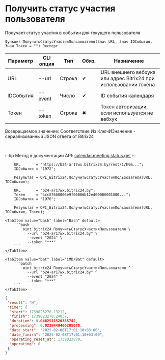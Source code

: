 ﻿---
sidebar_position: 6
description: Получить статус участия пользователя и другие функции для работы с Bitrix24 в Открытом пакете интеграций - бесплатной open-source библиотеке интеграций для 1С:Предприятие 8, OneScript и CLI
keywords: [1C, 1С, 1С:Предприятие, 1С:Предприятие 8.3, API, Интеграция, Сервисы, Обмен, OneScript, CLI, Bitrix24]
---


# Получить статус участия пользователя
 Получает статус участия в событии для текущего пользователя



`Функция ПолучитьСтатусУчастияПользователя(Знач URL, Знач IDСобытия, Знач Токен = "") Экспорт`

  | Параметр | CLI опция | Тип | Обяз. | Назначение |
  |-|-|-|-|-|
  | URL | --url | Строка | &#x2714; | URL внешнего вебхука или адрес Bitrix24 при использовании токена |
  | IDСобытия | --event | Число | &#x2714; | ID события календаря |
  | Токен | --token | Строка | &#x2716; | Токен авторизации, если используется не вебхук |

  
  Возвращаемое значение:   Соответствие Из КлючИЗначение - сериализованный JSON ответа от Bitrix24

<br/>

:::tip
Метод в документации API: [calendar.meeting.status.get](https://apidocs.bitrix24.ru/api-reference/calendar/calendar-event/calendar-meeting-status-get.html)
:::
<br/>



```bsl title="Пример использования для 1С:Предприятие/OneScript"
    URL       = "https://b24-ar17wx.bitrix24.by/rest/1/h0m...";
    IDСобытия = "1972";

    Результат = OPI_Bitrix24.ПолучитьСтатусУчастияПользователя(URL, IDСобытия);

    URL       = "b24-ar17wx.bitrix24.by";
    Токен     = "4cc87668006e9f06006b12e400000001000...";
    IDСобытия = "1976";

    Результат = OPI_Bitrix24.ПолучитьСтатусУчастияПользователя(URL, IDСобытия, Токен);
```
    

 <Tabs>
  
    <TabItem value="bash" label="Bash" default>
        ```bash
            oint bitrix24 ПолучитьСтатусУчастияПользователя \
              --url "b24-ar17wx.bitrix24.by" \
              --event "2024" \
              --token "***"
        ```
    </TabItem>
  
    <TabItem value="bat" label="CMD/Bat" default>
        ```batch
            oint bitrix24 ПолучитьСтатусУчастияПользователя ^
              --url "b24-ar17wx.bitrix24.by" ^
              --event "2024" ^
              --token "***"
        ```
    </TabItem>
</Tabs>


```json title="Результат"
{
 "result": "H",
 "time": {
  "start": 1739023270.19212,
  "finish": 1739023270.24037,
  "duration": 0.0482511520385742,
  "processing": 0.0219440460205078,
  "date_start": "2025-02-08T17:01:10+03:00",
  "date_finish": "2025-02-08T17:01:10+03:00",
  "operating_reset_at": 1739023870,
  "operating": 0
 }
}
```
